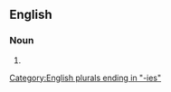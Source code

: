 ==English==

===Noun===
{{head|en|noun plural form}}

# {{plural of|bayberry|lang=en}}

[[Category:English plurals ending in "-ies"]]